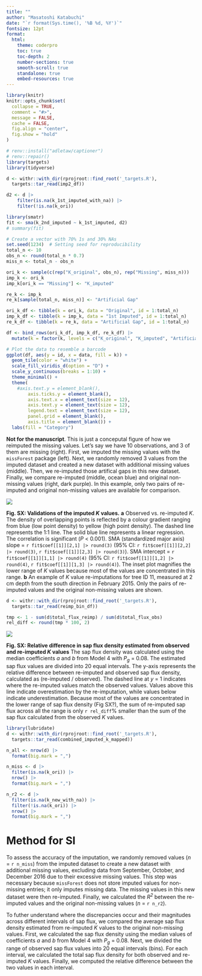 ```yaml
---
title: ""
author: "Masatoshi Katabuchi"
date: "`r format(Sys.time(), '%B %d, %Y')`"
fontsize: 12pt
format:
  html:
    theme: coderpro
    toc: true
    toc-depth: 2
    number-sections: true
    smooth-scroll: true
    standalone: true
    embed-resources: true
---
```


```r
library(knitr)
knitr::opts_chunk$set(
  collapse = TRUE,
  comment = "#>",
  message = FALSE,
  cache = FALSE,
  fig.align = "center",
  fig.show = "hold"
)
```

```r
# renv::install("adletaw/captioner")
# renv::repair()
library(targets)
library(tidyverse)
```

```r
d <- withr::with_dir(rprojroot::find_root('_targets.R'),
  targets::tar_read(imp2_df))

d2 <- d |>
    filter(is.na(k_1st_imputed_with_na)) |>
    filter(!is.na(k_ori))

library(smatr)
fit <- sma(k_2nd_imputed ~ k_1st_imputed, d2)
# summary(fit)
```


```r
# Create a vector with 70% 1s and 30% NAs
set.seed(1234)  # Setting seed for reproducibility
total_n <- 10
obs_n <- round(total_n * 0.7)
miss_n <- total_n - obs_n

ori_k <- sample(c(rep("K_original", obs_n), rep("Missing", miss_n)))
imp_k <- ori_k
imp_k[ori_k == "Missing"] <- "K_imputed"

re_k <- imp_k
re_k[sample(total_n, miss_n)] <- "Artificial Gap"

ori_k_df <- tibble(k = ori_k, data = "Original", id = 1:total_n)
imp_k_df <- tibble(k = imp_k, data = "1st Imputed", id = 1:total_n)
re_k_df <- tibble(k = re_k, data = "Artificial Gap", id = 1:total_n)

df <- bind_rows(ori_k_df, imp_k_df, re_k_df) |>
  mutate(k = factor(k, levels = c("K_original", "K_imputed", "Artificial Gap", "Missing")))

# Plot the data to resemble a barcode
ggplot(df, aes(y = id, x = data, fill = k)) +
  geom_tile(color = "white") +
  scale_fill_viridis_d(option = "D") +
  scale_y_continuous(breaks = 1:10) +
  theme_minimal() +
  theme(
    #axis.text.y = element_blank(),
        axis.ticks.y = element_blank(),
        axis.text.x = element_text(size = 12),
        axis.text.y = element_text(size = 12),
        legend.text = element_text(size = 12),
        panel.grid = element_blank(),
        axis.title = element_blank()) +
  labs(fill = "Category")
```

**Not for the manuscript**.
This is just a conceputal figure of how we reimputed the missing values.
Let's say we have 10 observations, and 3 of them are missing (right).
First, we imputed the missing values with the `missForest` package (left).
Next, we randomly removed 3 values from the imputed dataset and created a new dataset with additional missing values (middle).
Then, we re-imputed those artifical gaps in this new dataset.
Finally, we compare re-imputed (middle, ocean blue) and original non-missing values (right, dark purple).
In this example, only two pairs of re-imputed and original non-missing values are available for comparison.


![](`r paste0("file://", here::here("figs/imp_r2_comb.png"))`)

**Fig. SX: Validations of the imputed *K* values.**
**a** Observed vs. re-imputed *K*.
The density of overlapping points is reflected by a colour gradient ranging from blue (low point density) to yellow (high point density).
The dashed line represents the 1:1 line.
The solid blue line represents a linear regression.
The correlation is significant (*P* < 0.001).
SMA (standardized major axis) slope = `r fit$coef[[1]][2,1] |> round(3)` (95% CI: `r fit$coef[[1]][2,2] |> round(3)`, `r fit$coef[[1]][2,3] |> round(3)`).
SMA intercept = `r fit$coef[[1]][1,1] |> round(4)` (95% CI: `r fit$coef[[1]][1,2] |> round(4)`, `r fit$coef[[1]][1,3] |> round(4)`).
The inset plot magnifies the lower range of *K* values because most of the values are concentrated in this range.
**b** An example of *K* value re-imputations for tree ID 11, measured at 2 cm depth from the south direction in February 2015.
Only the pairs of re-imputed values and the original non-missing values are shown.

```r
d <- withr::with_dir(rprojroot::find_root('_targets.R'),
  targets::tar_read(reimp_bin_df))

tmp <- 1 - sum(d$total_flux_reimp) / sum(d$total_flux_obs)
rel_diff <- round(tmp * 100, 2)
```

![](`r paste0("file://", here::here("figs/reimp_bin_bar.png"))`)

**Fig. SX: Relative difference in sap flux density estimated from observed and re-imputed *K* values**
The sap flux density was calculated using the median coefficients *a* and *b* from Model 4 with *P~g~* = 0.08.
The estimated sap flux values are divided into 20 equal intervals.
The y-axis represents the relative difference between re-imputed and observed sap flux density, calculated as (re-imputed / observed).
The dashed line at *y* = 1 indicates where the re-imputed values match the observed values.
Values above this line indicate overestimation by the re-imputation, while values below indicate underestimation.
Because most of the values are concentrated in the lower range of sap flux density (Fig SX?), the sum of re-imputed sap flux across all the range is only `r rel_diff`% smaller than the sum of the sap flux calculated from the observed *K* values.


```r
library(lubridate)
d <- withr::with_dir(rprojroot::find_root('_targets.R'),
  targets::tar_read(combined_imputed_k_mapped))

n_all <- nrow(d) |>
  format(big.mark = ",")

n_miss <- d |>
  filter(is.na(k_ori)) |>
  nrow() |>
  format(big.mark = ",")

n_r2 <- d |>
  filter(is.na(k_new_with_na)) |>
  filter(!is.na(k_ori)) |>
  nrow() |>
  format(big.mark = ",")
```

# Method for SI

To assess the accuracy of the imputation, we randomly removed values (*n* = `r n_miss`) from the imputed dataset to create a new dataset with additional missing values, excluding data from September, October, and December 2016 due to their excessive missing values.
This step was necessary because `missForest` does not store imputed values for non-missing entries; it only imputes missing data.
The missing values in this new dataset were then re-imputed.
Finally, we calculated the *R^2^* between the re-imputed values and the original non-missing values (*n* = `r n_r2`).

To futher understand where the discrepancies occur and their magnitudes across different intervals of sap flux, we compared the average sap flux density estimated from re-imputed *K* values to the original non-missing values.
First, we calculated the sap flux density using the median values of coefficients *a* and *b* from Model 4 with *P~g~* = 0.08.
Next, we divided the range of observed sap flux values into 20 equal intervals (bins).
For each interval, we calculated the total sap flux density for both observed and re-imputed *K* values.
Finally, we computed the relative difference between the two values in each interval.
